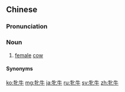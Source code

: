 ==Chinese==
{{zh-forms}}

===Pronunciation===
{{zh-pron
|m=pìnniú
|c=pan5 ngau4
|cat=n
}}

===Noun===
{{zh-noun}}

# {{lb|zh|literary}} [[female]] [[cow]]

====Synonyms====
{{zh-dial|母牛}}

[[ko:牝牛]]
[[mg:牝牛]]
[[ja:牝牛]]
[[ru:牝牛]]
[[sv:牝牛]]
[[zh:牝牛]]